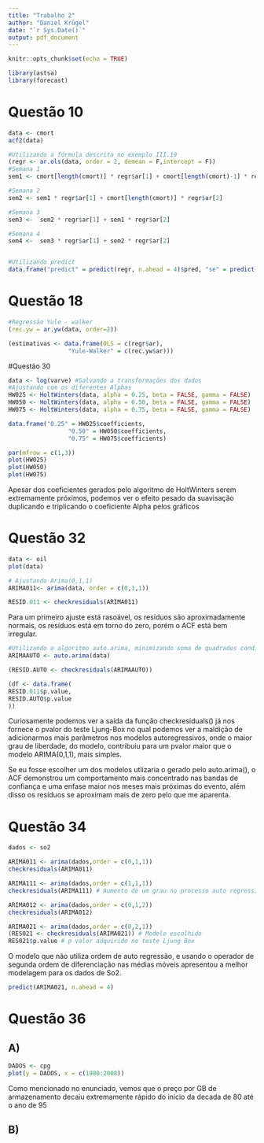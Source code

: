 ```yaml
---
title: "Trabalho 2"
author: "Daniel Krügel"
date: "`r Sys.Date()`"
output: pdf_document
---
```


```r
knitr::opts_chunk$set(echo = TRUE)
```

```r
library(astsa)
library(forecast)
```

# Questão 10

```r
data <- cmort
acf2(data)
```

```r
#Utilizando a fórmula descrita no exemplo III.19
(regr <- ar.ols(data, order = 2, demean = F,intercept = F))
#Semana 1
sem1 <- cmort[length(cmort)] * regr$ar[1] + cmort[length(cmort)-1] * regr$ar[2]

#Semana 2
sem2 <- sem1 * regr$ar[1] + cmort[length(cmort)] * regr$ar[2]

#Semana 3
sem3 <-  sem2 * regr$ar[1] + sem1 * regr$ar[2]

#Semana 4
sem4 <-  sem3 * regr$ar[1] + sem2 * regr$ar[2]


#Utilizando predict
data.frame("predict" = predict(regr, n.ahead = 4)$pred, "se" = predict(regr, n.ahead = 4)$se, "formula" = c(sem1,sem2,sem3,sem4))
```

# Questão 18

```r
#Regressão Yule - walker
(rec.yw = ar.yw(data, order=2))

(estimativas <- data.frame(OLS = c(regr$ar),
                 "Yule-Walker" = c(rec.yw$ar)))
```

#Questão 30

```r
data <- log(varve) #Salvando a transformações dos dados
#Ajustando com os diferentes Alphas
HW025 <- HoltWinters(data, alpha = 0.25, beta = FALSE, gamma = FALSE)
HW050 <- HoltWinters(data, alpha = 0.50, beta = FALSE, gamma = FALSE)
HW075 <- HoltWinters(data, alpha = 0.75, beta = FALSE, gamma = FALSE)
```

```r
data.frame("0.25" = HW025$coefficients,
                 "0.50" = HW050$coefficients,
                 "0.75" = HW075$coefficients)

```

```r
par(mfrow = c(1,3))
plot(HW025)
plot(HW050)
plot(HW075)
```

Apesar dos coeficientes gerados pelo algoritmo de HoltWinters serem extremamente próximos, podemos ver o efeito pesado da suavisação duplicando e triplicando o coeficiente Alpha pelos gráficos

# Questão 32

```r
data <- oil
plot(data)
```
```r
# Ajustando Arima(0,1,1)
ARIMA011<- arima(data, order = c(0,1,1))

RESID.011 <- checkresiduals(ARIMA011)
```

Para um primeiro ajuste está rasoável, os resíduos são aproximadamente normais, os resíduos está em torno do zero, porém o ACF está bem irregular.

```r
#Utilizando o algoritmo auto.arima, minimizando soma de quadrados condicionais
ARIMAAUTO <- auto.arima(data)

(RESID.AUTO <- checkresiduals(ARIMAAUTO))

(df <- data.frame(
RESID.011$p.value,
RESID.AUTO$p.value
))
```

Curiosamente podemos ver a saída da função checkresiduals() já nos fornece o pvalor do teste Ljung-Box no qual podemos ver a maldição de adicionarmos mais parâmetros nos modelos autoregressivos, onde o maior grau de liberdade, do modelo, contribuiu para um pvalor maior que o modelo ARIMA(0,1,1), mais simples.

Se eu fosse escolher um dos modelos utlizaria o gerado pelo auto.arima(), o ACF demonstrou um comportamento mais concentrado nas bandas de confiança e uma enfase maior nos meses mais próximas do evento, além disso os resíduos se aproximam mais de zero pelo que me aparenta.

# Questão 34

```r
dados <- so2

ARIMA011 <- arima(dados,order = c(0,1,1))
checkresiduals(ARIMA011)

ARIMA111 <- arima(dados,order = c(1,1,1))
checkresiduals(ARIMA111) # Aumento de um grau no processo auto regressivo fez o resultado do Ljung-Box indicar afastamento da normalidade dos residuos

ARIMA012 <- arima(dados,order = c(0,1,2))
checkresiduals(ARIMA012)

ARIMA021 <- arima(dados,order = c(0,2,1))
(RES021 <- checkresiduals(ARIMA021)) # Modelo escolhido
RES021$p.value # p valor adquirido no teste Ljung Box
```
 O modelo que não utiliza ordem de auto regressão, e usando o operador de segunda ordem de diferenciação nas médias móveis apresentou a melhor modelagem para os dados de So2. 

```r
predict(ARIMA021, n.ahead = 4)
```

# Questão 36
## A)
```r
DADOS <- cpg
plot(y = DADOS, x = c(1980:2008))
```

Como mencionado no enunciado, vemos que o preço por GB de armazenamento decaiu extremamente rápido do inicio da decada de 80 até o ano de 95

## B)
